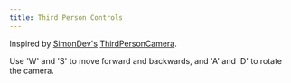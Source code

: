 ```yaml
---
title: Third Person Controls
---
```



Inspired by [SimonDev's](https://twitter.com/iced_coffee_dev) [ThirdPersonCamera](https://github.com/simondevyoutube/ThreeJS_Tutorial_ThirdPersonCamera).

Use 'W' and 'S' to move forward and backwards, and 'A' and 'D' to rotate the camera.

<Example path="camera/third-person-camera" />
